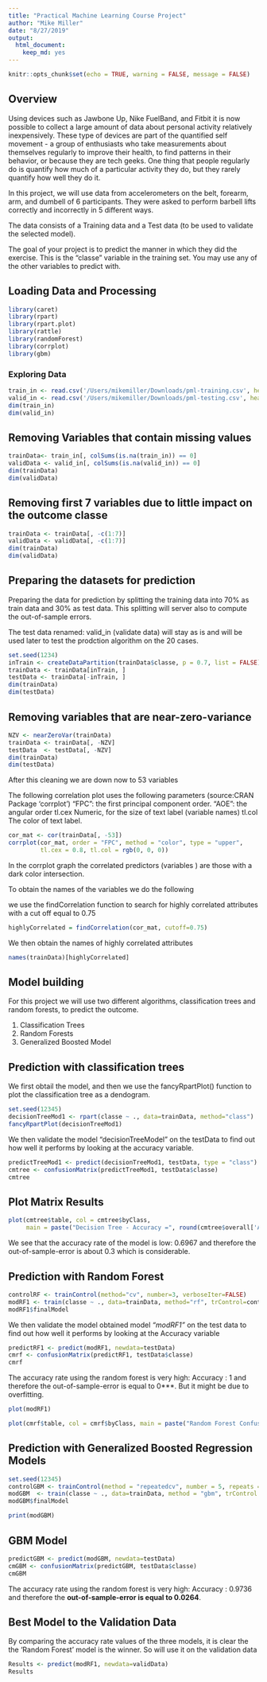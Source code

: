 ```yaml
---
title: "Practical Machine Learning Course Project"
author: "Mike Miller"
date: "8/27/2019"
output:
  html_document:
    keep_md: yes
---
```


```r
knitr::opts_chunk$set(echo = TRUE, warning = FALSE, message = FALSE)
```

## Overview
Using devices such as Jawbone Up, Nike FuelBand, and Fitbit it is now possible to collect a large amount of data about personal activity relatively inexpensively. These type of devices are part of the quantified self movement - a group of enthusiasts who take measurements about themselves regularly to improve their health, to find patterns in their behavior, or because they are tech geeks. One thing that people regularly do is quantify how much of a particular activity they do, but they rarely quantify how well they do it.

In this project, we will use data from accelerometers on the belt, forearm, arm, and dumbell of 6 participants. They were asked to perform barbell lifts correctly and incorrectly in 5 different ways.

The data consists of a Training data and a Test data (to be used to validate the selected model).

The goal of your project is to predict the manner in which they did the exercise. This is the “classe” variable in the training set. You may use any of the other variables to predict with.

## Loading Data and Processing 
```r
library(caret)
library(rpart)
library(rpart.plot)
library(rattle)
library(randomForest)
library(corrplot)
library(gbm)
```

### Exploring Data

```r
train_in <- read.csv('/Users/mikemiller/Downloads/pml-training.csv', header=T)
valid_in <- read.csv('/Users/mikemiller/Downloads/pml-testing.csv', header=T)
dim(train_in)
dim(valid_in)
```

## Removing Variables that contain missing values

```r
trainData<- train_in[, colSums(is.na(train_in)) == 0]
validData <- valid_in[, colSums(is.na(valid_in)) == 0]
dim(trainData)
dim(validData)
```


## Removing first 7 variables due to little impact on the outcome classe

```r
trainData <- trainData[, -c(1:7)]
validData <- validData[, -c(1:7)]
dim(trainData)
dim(validData)
```

## Preparing the datasets for prediction

Preparing the data for prediction by splitting the training data into 70% as train data and 30% as test data. This splitting will server also to compute the out-of-sample errors.

The test data renamed: valid_in (validate data) will stay as is and will be used later to test the prodction algorithm on the 20 cases.

```r
set.seed(1234) 
inTrain <- createDataPartition(trainData$classe, p = 0.7, list = FALSE)
trainData <- trainData[inTrain, ]
testData <- trainData[-inTrain, ]
dim(trainData)
dim(testData)
```

## Removing variables that are near-zero-variance
```r
NZV <- nearZeroVar(trainData)
trainData <- trainData[, -NZV]
testData  <- testData[, -NZV]
dim(trainData)
dim(testData)
```

After this cleaning we are down now to 53 variables

The following correlation plot uses the following parameters (source:CRAN Package ‘corrplot’) “FPC”: the first principal component order. “AOE”: the angular order tl.cex Numeric, for the size of text label (variable names) tl.col The color of text label.

```r
cor_mat <- cor(trainData[, -53])
corrplot(cor_mat, order = "FPC", method = "color", type = "upper", 
         tl.cex = 0.8, tl.col = rgb(0, 0, 0))

```

In the corrplot graph the correlated predictors (variables ) are those with a dark color intersection.

To obtain the names of the variables we do the following

we use the findCorrelation function to search for highly correlated attributes with a cut off equal to 0.75

```r
highlyCorrelated = findCorrelation(cor_mat, cutoff=0.75)
```

We then obtain the names of highly correlated attributes

```r
names(trainData)[highlyCorrelated]
```

## Model building

For this project we will use two different algorithms, classification trees and random forests, to predict the outcome.

1. Classification Trees
2. Random Forests
3. Generalized Boosted Model

## Prediction with classification trees

We first obtail the model, and then we use the fancyRpartPlot() function to plot the classification tree as a dendogram.

```r
set.seed(12345)
decisionTreeMod1 <- rpart(classe ~ ., data=trainData, method="class")
fancyRpartPlot(decisionTreeMod1)
```

We then validate the model “decisionTreeModel” on the testData to find out how well it performs by looking at the accuracy variable.

```r
predictTreeMod1 <- predict(decisionTreeMod1, testData, type = "class")
cmtree <- confusionMatrix(predictTreeMod1, testData$classe)
cmtree
```

## Plot Matrix Results

```r
plot(cmtree$table, col = cmtree$byClass, 
     main = paste("Decision Tree - Accuracy =", round(cmtree$overall['Accuracy'], 4)))
```

We see that the accuracy rate of the model is low: 0.6967 and therefore the out-of-sample-error is about 0.3 which is considerable.

## Prediction with Random Forest

```r
controlRF <- trainControl(method="cv", number=3, verboseIter=FALSE)
modRF1 <- train(classe ~ ., data=trainData, method="rf", trControl=controlRF)
modRF1$finalModel
```

We then validate the model obtained model *“modRF1”* on the test data to find out how well it performs by looking at the Accuracy variable

```r
predictRF1 <- predict(modRF1, newdata=testData)
cmrf <- confusionMatrix(predictRF1, testData$classe)
cmrf
```

 The accuracy rate using the random forest is very high: Accuracy : 1 and therefore the out-of-sample-error is equal to 0***. But it might be due to overfitting.

```r
plot(modRF1)
```

```r
plot(cmrf$table, col = cmrf$byClass, main = paste("Random Forest Confusion Matrix: Accuracy =", round(cmrf$overall['Accuracy'], 4)))
```


## Prediction with Generalized Boosted Regression Models

```r
set.seed(12345)
controlGBM <- trainControl(method = "repeatedcv", number = 5, repeats = 1)
modGBM  <- train(classe ~ ., data=trainData, method = "gbm", trControl = controlGBM, verbose = FALSE)
modGBM$finalModel
```

```r
print(modGBM)
```

## GBM Model

```r
predictGBM <- predict(modGBM, newdata=testData)
cmGBM <- confusionMatrix(predictGBM, testData$classe)
cmGBM
```

The accuracy rate using the random forest is very high: Accuracy : 0.9736 and therefore the **out-of-sample-error is equal to 0.0264**.

## Best Model to the Validation Data

By comparing the accuracy rate values of the three models, it is clear the the ‘Random Forest’ model is the winner. So will use it on the validation data

```r
Results <- predict(modRF1, newdata=validData)
Results
```

